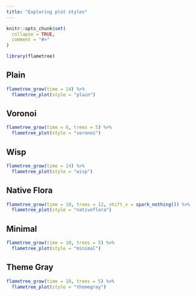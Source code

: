 ```yaml
---
title: "Exploring plot styles"
---
```


```r
knitr::opts_chunk$set(
  collapse = TRUE,
  comment = "#>"
)
```

```r
library(flametree)
```

## Plain 

```r
flametree_grow(time = 14) %>% 
  flametree_plot(style = "plain")
```

## Voronoi 

```r
flametree_grow(time = 6, trees = 5) %>% 
  flametree_plot(style = "voronoi")
```

## Wisp

```r
flametree_grow(time = 14) %>% 
  flametree_plot(style = "wisp")
```

## Native Flora

```r
flametree_grow(time = 10, trees = 12, shift_x = spark_nothing()) %>% 
  flametree_plot(style = "nativeflora")
```

## Minimal

```r
flametree_grow(time = 10, trees = 5) %>% 
  flametree_plot(style = "minimal")
```

## Theme Gray

```r
flametree_grow(time = 10, trees = 5) %>% 
  flametree_plot(style = "themegray")
```

